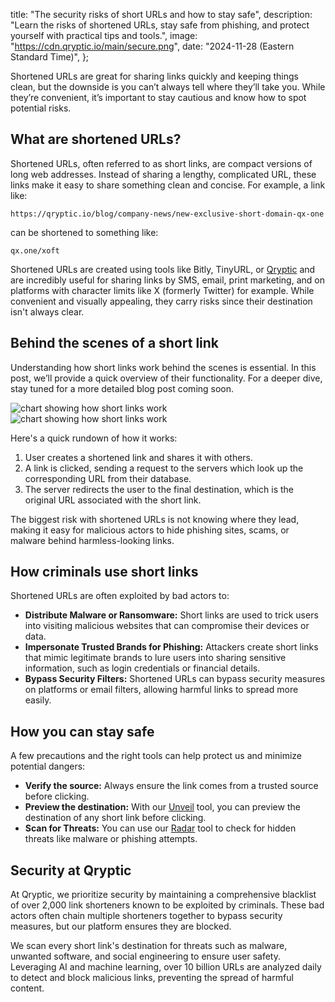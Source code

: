   title: "The security risks of short URLs and how to stay safe",
  description:
    "Learn the risks of shortened URLs, stay safe from phishing, and protect yourself with practical tips and tools.",
  image: "https://cdn.qryptic.io/main/secure.png",
  date: "2024-11-28 (Eastern Standard Time)",
};

Shortened URLs are great for sharing links quickly and keeping things clean, but the downside is you can’t always tell where they’ll take you. While they’re convenient, it’s important to stay cautious and know how to spot potential risks.

## What are shortened URLs?

Shortened URLs, often referred to as short links, are compact versions of long web addresses. Instead of sharing a lengthy, complicated URL, these links make it easy to share something clean and concise. For example, a link like:

```
https://qryptic.io/blog/company-news/new-exclusive-short-domain-qx-one
```

can be shortened to something like:

```
qx.one/xoft
```

Shortened URLs are created using tools like Bitly, TinyURL, or [Qryptic](https://qryptic.io) and are incredibly useful for sharing links by SMS, email, print marketing, and on platforms with character limits like X (formerly Twitter) for example. While convenient and visually appealing, they carry risks since their destination isn't always clear.

## Behind the scenes of a short link

Understanding how short links work behind the scenes is essential. In this post, we’ll provide a quick overview of their functionality. For a deeper dive, stay tuned for a more detailed blog post coming soon.

<Image
  src="https://cdn.qryptic.io/main/short-link-flow-dark.png"
  alt="chart showing how short links work"
  height={772}
  width={4456}
  className="hidden dark:block"
/>
<Image
  src="https://cdn.qryptic.io/main/short-link-flow.png"
  alt="chart showing how short links work"
  height={772}
  width={4456}
  className="dark:hidden"
/>

Here's a quick rundown of how it works:

1. User creates a shortened link and shares it with others.
2. A link is clicked, sending a request to the servers which look up the corresponding URL from their database.
3. The server redirects the user to the final destination, which is the original URL associated with the short link.

The biggest risk with shortened URLs is not knowing where they lead, making it easy for malicious actors to hide phishing sites, scams, or malware behind harmless-looking links.

## How criminals use short links

Shortened URLs are often exploited by bad actors to:

- **Distribute Malware or Ransomware:** Short links are used to trick users into visiting malicious websites that can compromise their devices or data.
- **Impersonate Trusted Brands for Phishing:** Attackers create short links that mimic legitimate brands to lure users into sharing sensitive information, such as login credentials or financial details.
- **Bypass Security Filters:** Shortened URLs can bypass security measures on platforms or email filters, allowing harmful links to spread more easily.

## How you can stay safe

A few precautions and the right tools can help protect us and minimize potential dangers:

- **Verify the source:** Always ensure the link comes from a trusted source before clicking.
- **Preview the destination:** With our [Unveil](https://qryptic.io/lab/unveil) tool, you can preview the destination of any short link before clicking.
- **Scan for Threats:** You can use our [Radar](https://qryptic.io/lab/radar) tool to check for hidden threats like malware or phishing attempts.

## Security at Qryptic

At Qryptic, we prioritize security by maintaining a comprehensive blacklist of over 2,000 link shorteners known to be exploited by criminals. These bad actors often chain multiple shorteners together to bypass security measures, but our platform ensures they are blocked.

We scan every short link's destination for threats such as malware, unwanted software, and social engineering to ensure user safety. Leveraging AI and machine learning, over 10 billion URLs are analyzed daily to detect and block malicious links, preventing the spread of harmful content.
